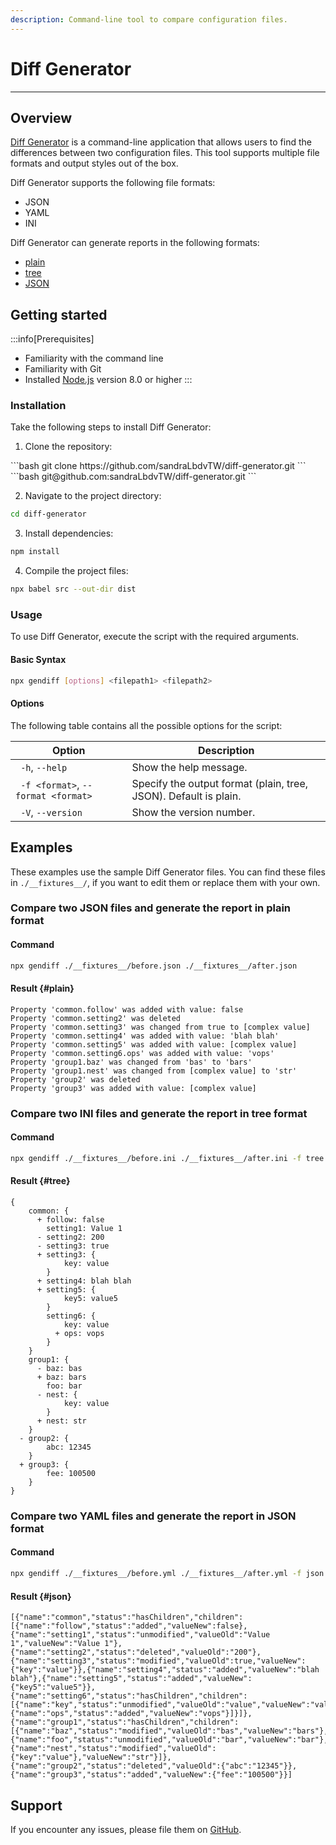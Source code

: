 ```yaml
---
description: Command-line tool to compare configuration files.
---
```



# Diff Generator
___
## Overview

[Diff Generator](https://github.com/sandraLbdvTW/diff-generator) is a command-line application that allows users to find the differences between two configuration files. This tool supports multiple file formats and output styles out of the box.

Diff Generator supports the following file formats:
- JSON
- YAML
- INI

Diff Generator can generate reports in the following formats:
- [plain](#plain)
- [tree](#tree)
- [JSON](#json)

## Getting started

:::info[Prerequisites]
- Familiarity with the command line
- Familiarity with Git
- Installed [Node.js](https://nodejs.org/en) version 8.0 or higher
:::

### Installation

Take the following steps to install Diff Generator:
1. Clone the repository:
<Tabs>
    <TabItem value="HTTPS">
      ```bash
      git clone https://github.com/sandraLbdvTW/diff-generator.git
      ```
    </TabItem>
    <TabItem value="SSH">
      ```bash
      git@github.com:sandraLbdvTW/diff-generator.git
      ```
    </TabItem>
</Tabs>

2. Navigate to the project directory:
```bash
cd diff-generator
```

3. Install dependencies:
```bash
npm install
```

4. Compile the project files:
```bash
npx babel src --out-dir dist
```


### Usage
To use Diff Generator, execute the script with the required arguments.

#### Basic Syntax
```bash
npx gendiff [options] <filepath1> <filepath2>
```

#### Options
The following table contains all the possible options for the script:

| Option                                | Description                                                      |
|---------------------------------------|------------------------------------------------------------------|
| ` -h`, ` --help            `          | Show the help message.                                           |
| ` -f <format>`, ` --format <format> ` | Specify the output format (plain, tree, JSON). Default is plain. |
| ` -V`, ` --version         `          | Show the version number.                                         |

## Examples

These examples use the sample Diff Generator files. You can find these files in `./__fixtures__/`, if you want to edit them or replace them with your own.

### Compare two JSON files and generate the report in plain format

#### Command
```bash
npx gendiff ./__fixtures__/before.json ./__fixtures__/after.json
```

#### Result {#plain}
```text
Property 'common.follow' was added with value: false
Property 'common.setting2' was deleted
Property 'common.setting3' was changed from true to [complex value]
Property 'common.setting4' was added with value: 'blah blah'
Property 'common.setting5' was added with value: [complex value]
Property 'common.setting6.ops' was added with value: 'vops'
Property 'group1.baz' was changed from 'bas' to 'bars'
Property 'group1.nest' was changed from [complex value] to 'str'
Property 'group2' was deleted
Property 'group3' was added with value: [complex value]
```

### Compare two INI files and generate the report in tree format

#### Command
```bash
npx gendiff ./__fixtures__/before.ini ./__fixtures__/after.ini -f tree
```

#### Result {#tree}
```text
{
    common: {
      + follow: false
        setting1: Value 1
      - setting2: 200
      - setting3: true
      + setting3: {
            key: value
        }
      + setting4: blah blah
      + setting5: {
            key5: value5
        }
        setting6: {
            key: value
          + ops: vops
        }
    }
    group1: {
      - baz: bas
      + baz: bars
        foo: bar
      - nest: {
            key: value
        }
      + nest: str
    }
  - group2: {
        abc: 12345
    }
  + group3: {
        fee: 100500
    }
}

```

### Compare two YAML files and generate the report in JSON format

#### Command
```bash
npx gendiff ./__fixtures__/before.yml ./__fixtures__/after.yml -f json
```

#### Result {#json}
```text
[{"name":"common","status":"hasChildren","children":[{"name":"follow","status":"added","valueNew":false},{"name":"setting1","status":"unmodified","valueOld":"Value 1","valueNew":"Value 1"},{"name":"setting2","status":"deleted","valueOld":"200"},{"name":"setting3","status":"modified","valueOld":true,"valueNew":{"key":"value"}},{"name":"setting4","status":"added","valueNew":"blah blah"},{"name":"setting5","status":"added","valueNew":{"key5":"value5"}},{"name":"setting6","status":"hasChildren","children":[{"name":"key","status":"unmodified","valueOld":"value","valueNew":"value"},{"name":"ops","status":"added","valueNew":"vops"}]}]},{"name":"group1","status":"hasChildren","children":[{"name":"baz","status":"modified","valueOld":"bas","valueNew":"bars"},{"name":"foo","status":"unmodified","valueOld":"bar","valueNew":"bar"},{"name":"nest","status":"modified","valueOld":{"key":"value"},"valueNew":"str"}]},{"name":"group2","status":"deleted","valueOld":{"abc":"12345"}},{"name":"group3","status":"added","valueNew":{"fee":"100500"}}]
```

## Support
If you encounter any issues, please file them on [GitHub](https://github.com/sandraLbdvTW/diff-generator/issues).
